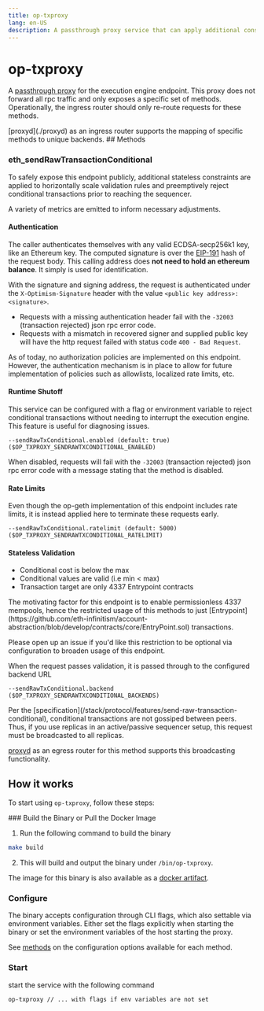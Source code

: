 ```yaml
---
title: op-txproxy
lang: en-US
description: A passthrough proxy service that can apply additional constraints on transactions prior to reaching the sequencer.
---
```



# op-txproxy

A [passthrough proxy](https://github.com/ethereum-optimism/infra/tree/main/op-txproxy) for the execution engine endpoint. This proxy does not forward all rpc traffic and only exposes a specific set of methods. Operationally, the ingress router should only re-route requests for these methods.

<Callout type="info">
  [proxyd](./proxyd) as an ingress router supports the mapping of specific methods to unique backends.
</Callout>
## Methods

### **eth_sendRawTransactionConditional**

To safely expose this endpoint publicly, additional stateless constraints are applied to horizontally scale validation rules and preemptively reject conditional transactions prior to reaching the sequencer.

A variety of metrics are emitted to inform necessary adjustments.
#### Authentication

The caller authenticates themselves with any valid ECDSA-secp256k1 key, like an Ethereum key. The computed signature is over the [EIP-191](https://eips.ethereum.org/EIPS/eip-191) hash of the request body. This calling address does **not need to hold an ethereum balance**. It simply is used for identification.

With the signature and signing address, the request is authenticated under the `X-Optimism-Signature` header with the value `<public key address>: <signature>`.

*   Requests with a missing authentication header fail with the `-32003` (transaction rejected) json rpc error code.
*   Requests with a mismatch in recovered signer and supplied public key will have the http request failed with status code `400 - Bad Request`.

As of today, no authorization policies are implemented on this endpoint. However, the authentication mechanism is in place to allow for future implementation of policies such as allowlists, localized rate limits, etc.
#### Runtime Shutoff

This service can be configured with a flag or environment variable to reject conditional transactions without needing to interrupt the execution engine. This feature is useful for diagnosing issues.

`--sendRawTxConditional.enabled (default: true) ($OP_TXPROXY_SENDRAWTXCONDITIONAL_ENABLED)`

When disabled, requests will fail with the `-32003` (transaction rejected) json rpc error code with a message stating that the method is disabled.
#### Rate Limits

Even though the op-geth implementation of this endpoint includes rate limits, it is instead applied here to terminate these requests early.

`--sendRawTxConditional.ratelimit (default: 5000) ($OP_TXPROXY_SENDRAWTXCONDITIONAL_RATELIMIT)`

#### Stateless Validation

*   Conditional cost is below the max
*   Conditional values are valid (i.e min \< max)
*   Transaction target are only 4337 Entrypoint contracts

<Callout type="info">
  The motivating factor for this endpoint is to enable permissionless 4337 mempools, hence the restricted usage of this methods to just [Entrypoint](https://github.com/eth-infinitism/account-abstraction/blob/develop/contracts/core/EntryPoint.sol) transactions.

  Please open up an issue if you'd like this restriction to be optional via configuration to broaden usage of this endpoint.
</Callout>

When the request passes validation, it is passed through to the configured backend URL

`--sendRawTxConditional.backend ($OP_TXPROXY_SENDRAWTXCONDITIONAL_BACKENDS)`


<Callout type="warning">
  Per the [specification](/stack/protocol/features/send-raw-transaction-conditional), conditional transactions are not gossiped between peers. Thus, if you use replicas in an active/passive sequencer setup, this request must be broadcasted to all replicas.

  [proxyd](./proxyd) as an egress router for this method supports this broadcasting functionality.
</Callout>

## How it works

To start using `op-txproxy`, follow these steps:

<Steps>
  ### Build the Binary or Pull the Docker Image

  1.  Run the following command to build the binary
  ```bash
  make build
  ```
  2.  This will build and output the binary under `/bin/op-txproxy`.

  The image for this binary is also available as a [docker artifact](https://us-docker.pkg.dev/oplabs-tools-artifacts/images/op-txproxy).

  ### Configure

  The binary accepts configuration through CLI flags, which also settable via environment variables. Either set the flags explicitly when starting the binary or set the environment variables of the host starting the proxy.

  See [methods](#methods) on the configuration options available for each method.

  ### Start

  start the service with the following command

  ```bash
  op-txproxy // ... with flags if env variables are not set
  ```
</Steps>
